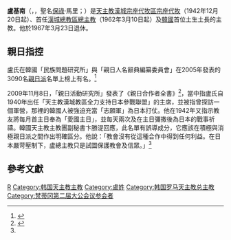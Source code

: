 {{Infobox Christian leader
|type = archbishop
|name = 盧基南<br />노기남
|image = [[File:Archbishop-Roh-Paul.jpg|250px]]
|title = [[天主教首爾總教區|天主教漢城總教區總主教]]
|predecessor = （首任）
|term_start = 1962年3月10日
|term_end = 1967年3月23日
|birth_date = {{birth date|1902|01|22}}
|birth_place = {{KOR-1899}}[[平安道|平安道]][[平壤府|平壤府]]龍山面（今{{PRK}}[[平安南道|平安南道]][[大同郡|大同郡]]）
|death_date = {{death date and age|1984|06|25|1902|01|22}}
|death_place = {{ROK-1981|short=yes}}[[漢城特別市|漢城特別市]][[中區_(首爾)|中區]]盤城洞
|nationality = {{KOR-1899}}（1902－1910）<br>{{JPN-EMP}}（1910－1945）<br>{{KOR-US}}（1945－1948）<br>{{ROK}}（1948－1984）
|previous_post = 漢城宗座代牧區宗座代牧
|coat_of_arms = Coat of arms of Paul Ro Ki Nam.svg
}}
'''盧基南'''（{{lang-ko|노기남}}，{{lang-ja|岡本鐵治}}，聖名[[保祿|保祿]]·馬里；{{bd|1902年|1月22日|1984年|6月25日|catIdx=N}}）是[[天主教首爾總教區|天主教漢城宗座代牧區宗座代牧]]（1942年12月20日起）、首任[[天主教首爾總教區|漢城總教區總主教]]（1962年3月10日起）及[[韓國|韓國]]首位土生土長的主教。他於1967年3月23日退休。

==親日指控==
盧氏在韓國「民族問題研究所」與「親日人名辭典編纂委員會」在2005年發表的3090名[[親日派|親日派]]名單上榜上有名。<ref name="2005 List">{{cite news|publisher=[[中央日報_(韓國)|中央日報]]日語版|date=2005-08-29|title=「親日人物名簿」3090人を発表|url=http://japanese.joins.com/article/117/67117.html?sectcode=&servcode=200|pages=|accessdate=2013-02-20|archive-date=2016-03-04|archive-url=https://web.archive.org/web/20160304115427/http://japanese.joins.com/article/117/67117.html?sectcode=&servcode=200|dead-url=no}}</ref>

2009年11月8日，「親日活動研究所」發表了《親日合作者全書》<ref name="2009 List">{{cite news|publisher=[[天主教亞洲通訊社|天主教亞洲通訊社]]|date=2009-11-13|title=韓國：新書列已故首爾總主教為日治時代「親日派」|url=http://china.ucanews.com/2009/11/19/%E9%9F%93%E5%9C%8B%EF%BC%9A%E6%96%B0%E6%9B%B8%E5%88%97%E5%B7%B2%E6%95%85%E9%A6%96%E7%88%BE%E7%B8%BD%E4%B8%BB%E6%95%99%E7%82%BA%E6%97%A5%E6%B2%BB%E6%99%82%E4%BB%A3%E3%80%8C%E8%A6%AA%E6%97%A5%E6%B4%BE/|pages=|access-date=2013-02-20|archive-url=https://web.archive.org/web/20150914234857/http://china.ucanews.com/2009/11/19/%e9%9f%93%e5%9c%8b%ef%bc%9a%e6%96%b0%e6%9b%b8%e5%88%97%e5%b7%b2%e6%95%85%e9%a6%96%e7%88%be%e7%b8%bd%e4%b8%bb%e6%95%99%e7%82%ba%e6%97%a5%e6%b2%bb%e6%99%82%e4%bb%a3%e3%80%8c%e8%a6%aa%e6%97%a5%e6%b4%be/|archive-date=2015-09-14|dead-url=yes}}</ref>，當中指盧氏自1940年出任「天主教漢城教區全力支持日本參戰聯盟」的主席，並被指曾探訪一個軍營，那裡的韓國人被強迫充當「志願軍」為日本打仗。他在1942年又指示教友將每月首主日奉為「愛國主日」，並每天兩次及在主日彌撒後為日本的戰事祈禱。韓國天主教主教團副秘書卞勝湜回應，此名單有誤導成分，它應該在積極與消極親日派之間作出明確區分。他說：「教會沒有從這種合作中得到任何利益。在日本嚴苛壓制下，盧總主教只是試圖保護教會及信眾。」<ref name="2009 List" />

==參考文獻==
{{reflist}}

[[Category:韩国天主教圣职者|R]]
[[Category:韩国天主教主教|Category:韩国天主教主教]]
[[Category:盧姓|Category:盧姓]]
[[Category:韩国罗马天主教总主教|Category:韩国罗马天主教总主教]]
[[Category:梵蒂冈第二届大公会议参会者|Category:梵蒂冈第二届大公会议参会者]]